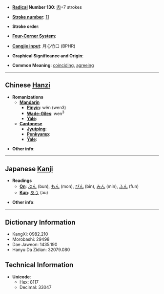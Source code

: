 * '''[[Wiktionary:Chinese radical index| Radical]] Number 130''': [[Wiktionary:Chinese radical index 肉|肉]]+7 strokes

* '''[[Wiktionary:Chinese total strokes index|Stroke number]]''': [[Wiktionary:Chinese total strokes index 11|11]]

* '''Stroke order''': 

* '''[[Wiktionary:Chinese four corner index|Four-Corner System]]''': 

* '''[[Wiktionary:Chinese Cangjie index|Cangjie input]]''': 月心竹口 (BPHR)

* '''Graphical Significance and Origin''': 

* '''Common Meaning''': [[coinciding]], [[agreeing]]

----

== Chinese [[Hanzi]] ==

* '''Romanizations'''
** '''[[Mandarin]]'''
*** '''[[Pinyin]]''': wěn (wen3)
*** '''[[Wade-Giles]]''': wen<sup>3</sup>
*** '''[[Yale]]''': 
** '''[[Cantonese]]'''
*** '''[[Jyutping]]''':
*** '''[[Penkyamp]]''': 
*** '''[[Yale]]''': 

* '''Other info''': 

----

== Japanese [[Kanji]] ==

* '''Readings'''
** '''[[On]]''': [[ぶん]] (bun), [[もん]] (mon), [[びん]] (bin), [[みん]] (min), [[ふん]] (fun)
** '''[[Kun]]''': [[あう]] (au)

* '''Other info''':  

----

== Dictionary Information ==

* KangXi: 0982.210
* Morobashi: 29498
* Dae Jaweon: 1435.190
* Hanyu Da Zidian: 32079.080

== Technical Information ==

* '''Unicode''':
** Hex: 8117
** Decimal: 33047
